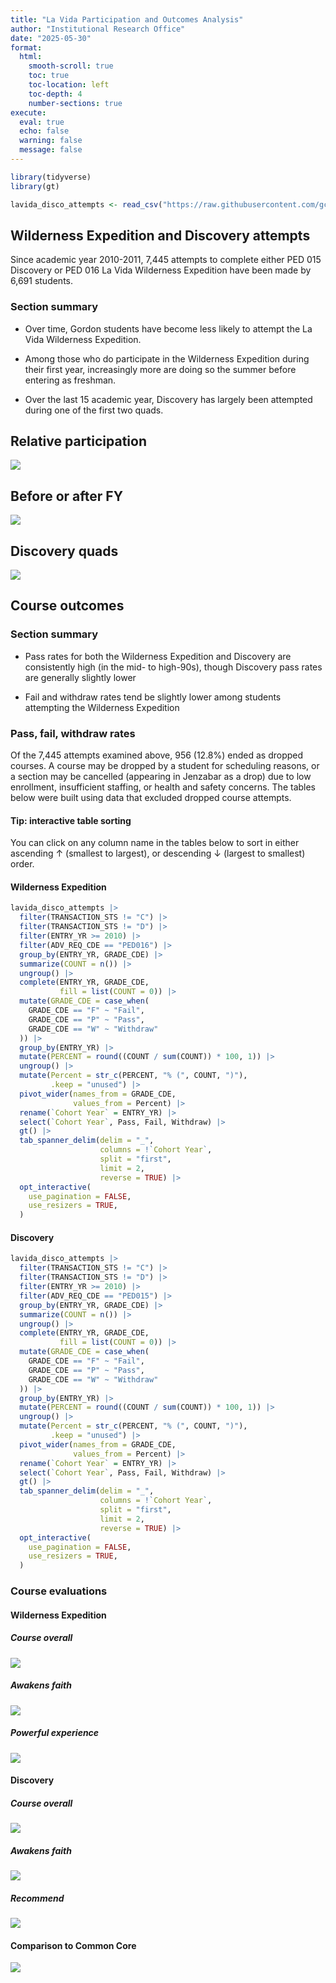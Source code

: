 ```yaml
---
title: "La Vida Participation and Outcomes Analysis"
author: "Institutional Research Office"
date: "2025-05-30"
format:
  html:
    smooth-scroll: true
    toc: true
    toc-location: left
    toc-depth: 4
    number-sections: true
execute: 
  eval: true
  echo: false
  warning: false
  message: false
---
```


```r
library(tidyverse)
library(gt)

lavida_disco_attempts <- read_csv("https://raw.githubusercontent.com/gc-drsl/rp-carlson-la-vida/refs/heads/main/data/analysis_data/lavida_disco_attempts.csv")
```

## Wilderness Expedition and Discovery attempts

Since academic year 2010-2011, 7,445 attempts to complete either PED 015 Discovery or PED 016 La Vida Wilderness Expedition have been made by 6,691 students.

::: callout-note
### Section summary

-   Over time, Gordon students have become less likely to attempt the La Vida Wilderness Expedition.

-   Among those who do participate in the Wilderness Expedition during their first year, increasingly more are doing so the summer before entering as freshman.

-   Over the last 15 academic year, Discovery has largely been attempted during one of the first two quads.
:::

::: panel-tabset
## Relative participation

![](images/relative_participation_donuts.png)

## Before or after FY

![](images/before_after_donuts.png)

## Discovery quads

![](images/disco_quads-02.png)
:::

## Course outcomes

::: callout-note
### Section summary

-   Pass rates for both the Wilderness Expedition and Discovery are consistently high (in the mid- to high-90s), though Discovery pass rates are generally slightly lower

-   Fail and withdraw rates tend be slightly lower among students attempting the Wilderness Expedition
:::

### Pass, fail, withdraw rates

Of the 7,445 attempts examined above, 956 (12.8%) ended as dropped courses. A course may be dropped by a student for scheduling reasons, or a section may be cancelled (appearing in Jenzabar as a drop) due to low enrollment, insufficient staffing, or health and safety concerns. The tables below were built using data that excluded dropped course attempts.

::: callout-tip
#### Tip: interactive table sorting

You can click on any column name in the tables below to sort in either ascending ↑ (smallest to largest), or descending ↓ (largest to smallest) order.
:::

::: panel-tabset
#### Wilderness Expedition

```r
lavida_disco_attempts |>
  filter(TRANSACTION_STS != "C") |>
  filter(TRANSACTION_STS != "D") |>
  filter(ENTRY_YR >= 2010) |>
  filter(ADV_REQ_CDE == "PED016") |>
  group_by(ENTRY_YR, GRADE_CDE) |>
  summarize(COUNT = n()) |>
  ungroup() |>
  complete(ENTRY_YR, GRADE_CDE,
           fill = list(COUNT = 0)) |>
  mutate(GRADE_CDE = case_when(
    GRADE_CDE == "F" ~ "Fail",
    GRADE_CDE == "P" ~ "Pass",
    GRADE_CDE == "W" ~ "Withdraw"
  )) |>
  group_by(ENTRY_YR) |>
  mutate(PERCENT = round((COUNT / sum(COUNT)) * 100, 1)) |>
  ungroup() |>
  mutate(Percent = str_c(PERCENT, "% (", COUNT, ")"),
         .keep = "unused") |>
  pivot_wider(names_from = GRADE_CDE,
              values_from = Percent) |>
  rename(`Cohort Year` = ENTRY_YR) |>
  select(`Cohort Year`, Pass, Fail, Withdraw) |>
  gt() |>
  tab_spanner_delim(delim = "_",
                    columns = !`Cohort Year`,
                    split = "first",
                    limit = 2,
                    reverse = TRUE) |>
  opt_interactive(
    use_pagination = FALSE,
    use_resizers = TRUE,
  )
```

#### Discovery

```r
lavida_disco_attempts |>
  filter(TRANSACTION_STS != "C") |>
  filter(TRANSACTION_STS != "D") |>
  filter(ENTRY_YR >= 2010) |>
  filter(ADV_REQ_CDE == "PED015") |>
  group_by(ENTRY_YR, GRADE_CDE) |>
  summarize(COUNT = n()) |>
  ungroup() |>
  complete(ENTRY_YR, GRADE_CDE,
           fill = list(COUNT = 0)) |>
  mutate(GRADE_CDE = case_when(
    GRADE_CDE == "F" ~ "Fail",
    GRADE_CDE == "P" ~ "Pass",
    GRADE_CDE == "W" ~ "Withdraw"
  )) |>
  group_by(ENTRY_YR) |>
  mutate(PERCENT = round((COUNT / sum(COUNT)) * 100, 1)) |>
  ungroup() |>
  mutate(Percent = str_c(PERCENT, "% (", COUNT, ")"),
         .keep = "unused") |>
  pivot_wider(names_from = GRADE_CDE,
              values_from = Percent) |>
  rename(`Cohort Year` = ENTRY_YR) |>
  select(`Cohort Year`, Pass, Fail, Withdraw) |>
  gt() |>
  tab_spanner_delim(delim = "_",
                    columns = !`Cohort Year`,
                    split = "first",
                    limit = 2,
                    reverse = TRUE) |>
  opt_interactive(
    use_pagination = FALSE,
    use_resizers = TRUE,
  )
```
:::

### Course evaluations

#### Wilderness Expedition

::: panel-tabset
##### Course overall

![](images/la_vida_overall-01.png)

##### Awakens faith

![](images/la_vida_faith-01.png)

##### Powerful experience

![](images/la_vida_powerful_exp-02.png)
:::

#### Discovery

::: panel-tabset
##### Course overall

![](images/disco_overall.png)

##### Awakens faith

![](images/disco_faith.png)

##### Recommend

![](images/disco_recommend.png)
:::

#### Comparison to Common Core

![](images/eval_comps.png)
